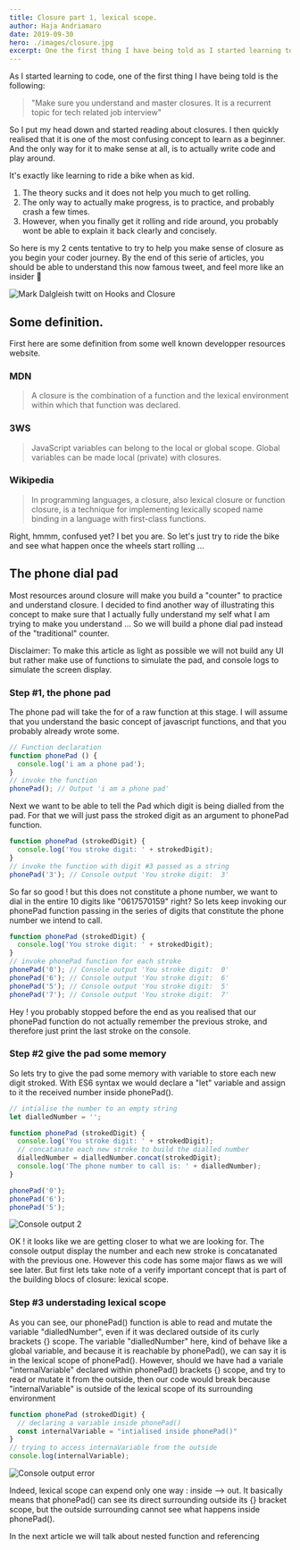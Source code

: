```yaml
---
title: Closure part 1, lexical scope.
author: Haja Andriamaro
date: 2019-09-30
hero: ./images/closure.jpg
excerpt: One the first thing I have being told as I started learning to code is
---
```


As I started learning to code, one of the first thing I have being told  is the following: 
> "Make sure you understand and master closures. It is a recurrent topic for tech related job interview"

So I put my head down and started reading about closures. I then quickly realised that it is one of the most 
confusing concept to learn as a beginner. And the only way for it to make sense at all, is to actually write code and play around.

It's exactly like learning to ride a bike when as kid. 

1. The theory sucks and it does not help you much to get rolling. 
2. The only way to actually make progress, is to practice, and probably crash a few times.
3. However, when you finally get it rolling and ride around, you probably wont be able to explain it back clearly and concisely.

So here is my 2 cents tentative to try to help you make sense of closure as you begin your coder journey. 
By the end of this serie of articles, you should be able to understand this now famous tweet, and feel more like an insider 🙂

<div className="Image__Small">
  <img
    src="./images/closure-twit.png"
    alt="Mark Dalgleish twitt on Hooks and Closure"
  />
</div>

## Some definition.

First here are some definition from some well known developper resources website.

### MDN 

> A closure is the combination of a function and the lexical environment within which that function was declared.

### 3WS 

> JavaScript variables can belong to the local or global scope. Global variables can be made local (private) with closures.

### Wikipedia 

> In programming languages, a closure, also lexical closure or function closure, is a technique for implementing lexically scoped name binding in a language with first-class functions.


Right, hmmm, confused yet? I bet you are. So let's just try to ride the bike and see what happen once the wheels start rolling ...

## The phone dial pad

Most resources around closure will make you build a "counter" to practice and understand closure. 
I decided to find another way of illustrating this concept to make sure that I actually fully understand my self what I am trying to make you understand ... 
So we will build a phone dial pad instead of the "traditional" counter.

Disclaimer: To make this article as light as possible we will not build any UI but rather make use of functions to simulate the pad, and console logs to simulate the screen display.

### Step #1, the phone pad

The phone pad will take the for of a raw function at this stage. I will assume that you understand the basic concept of javascript functions, and that you probably already wrote some.

```javascript 
// Function declaration
function phonePad () {
  console.log('i am a phone pad');
}
// invoke the function
phonePad(); // Output 'i am a phone pad'
```

Next we want to be able to tell the Pad which digit is being dialled from the pad. For that we will just pass the stroked digit as an argument to phonePad function.

```javascript
function phonePad (strokedDigit) {
  console.log('You stroke digit: ' + strokedDigit);
}
// invoke the function with digit #3 passed as a string
phonePad('3'); // Console output 'You stroke digit:  3'
```
So far so good ! but this does not constitute a phone number, we want to dial in the entire 10 digits like "0617570159" right? 
So lets keep invoking our phonePad function passing in the series of digits that constitute the phone number we intend to call.

```javascript
function phonePad (strokedDigit) {
  console.log('You stroke digit: ' + strokedDigit);
}
// invoke phonePad function for each stroke 
phonePad('0'); // Console output 'You stroke digit:  0'
phonePad('6'); // Console output 'You stroke digit:  6'
phonePad('5'); // Console output 'You stroke digit:  5'
phonePad('7'); // Console output 'You stroke digit:  7'
```

Hey ! you probably stopped before the end as you realised that our phonePad function 
do not actually remember the previous stroke, and therefore just print the last stroke on the console.

### Step #2 give the pad some memory

So lets try to give the pad some memory with variable to store each new digit stroked. 
With ES6 syntax we would declare a "let" variable and assign to it the received number inside phonePad().

```javascript
// intialise the number to an empty string
let dialledNumber = '';

function phonePad (strokedDigit) {
  console.log('You stroke digit: ' + strokedDigit);
  // concatanate each new stroke to build the dialled number
  dialledNumber = dialledNumber.concat(strokedDigit);
  console.log('The phone number to call is: ' + dialledNumber);
}

phonePad('0'); 
phonePad('6');
phonePad('5');
```
<div className="Image__Xsmall">
  <img
    src="./images/console.png"
    alt="Console output 2"
  />
</div>

OK ! it looks like we are getting closer to what we are looking for. The console output display the number and each new stroke 
is concatanated with the previous one. 
However this code has some major flaws as we will see later. But first lets take note of a verify important concept
that is part of the building blocs of closure: lexical scope.

### Step #3 understading lexical scope

As you can see, our phonePad() function is able to read and mutate the variable "dialledNumber", 
even if it was declared outside of its curly brackets {} scope. The variable "dialledNumber" here, kind of behave like a global variable,
and because it is reachable by phonePad(), we can say it is in the lexical scope of phonePad(). 
However, should we have had a variale "internalVariable" declared within phonePad() brackets {} scope, and try to read or mutate it 
from the outside, then our code would break because "internalVariable" is outside of the lexical scope of 
its surrounding environment 

```javascript
function phonePad (strokedDigit) {
  // declaring a variable inside phonePad()
  const internalVariable = "intialised inside phonePad()"
}
// trying to access internaVariable from the outside
console.log(internalVariable);
```

<div className="Image__Xsmall">
  <img
    src="./images/error-3.png"
    alt="Console output error"
  />
</div>

Indeed, lexical scope can expend only one way : inside --> out. 
It basically means that phonePad() can see its direct surrounding outside its {} bracket scope, 
but the outside surrounding cannot see what happens inside phonePad().

In the next article we will talk about nested function and referencing
